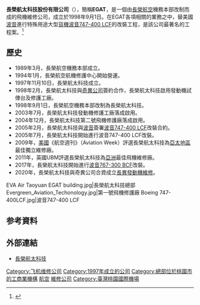 {{Infobox Company |
| company_name = 長榮航太科技股份有限公司
| company_name_en = Evergreen Aviation Technologies Corp.
| company_logo = [[File:EGAT_Logo.gif|275px]]
| foundation = 1997年11月10日
| local_code_name = TW
| local_code = 16097775
| location = {{ROC-TWN}}[[桃園市|桃園市]][[大園區|大園區]]航站南路6號
| key_people = [[董事長|董事長]]：[[黃南宏|黃南宏]]<br>[[總經理|總經理]]：[[郭勝義|郭勝義]] 
| industry = 航空站地勤業
| products = 各項飛機維修業務
| parent = [[長榮集團|長榮集團]]
| revenue = 
| capital = [[新臺幣|新臺幣]]6,528,069,620元
| major_shareholder = [[長榮航空|長榮航空]] (79.41%) <br /> [[立榮航空|立榮航空]] (20.58%) 
| num_employees = 
| homepage = [http://www.egat.com.tw www.egat.com.tw]
}}

'''長榮航太科技股份有限公司'''（{{lang-en|Evergreen Aviation Technologies Corp}}），簡稱'''EGAT'''，是一個由[[長榮航空|長榮航空]]機務本部改制而成的飛機維修公司，成立於1998年9月1日。在EGAT各項相關的業務之中，替美國[[波音|波音]]進行特殊用途大型[[貨機|貨機]][[波音747-400_LCF|波音747-400 LCF]]的改裝工程，是該公司最著名的工程案。<ref>{{cite web |url=http://www.egat.com.tw/Company-profile?first=profile1 |title=COMPANY PROFILE |date=2019-12-15 |access-date=2019-12-15 |archive-date=2020-12-04 |archive-url=https://web.archive.org/web/20201204105009/http://www.egat.com.tw/Company-profile?first=profile1 |dead-url=no }}</ref>

==歷史==
*1989年3月，長榮航空機務本部成立。
*1994年1月，長榮航空航機修護中心開始營運。
*1997年11月10日，長榮航太科技成立。
*1998年2月，長榮航太科技與[[奇異公司|奇異公司]]簽約合作，長榮航太科技啟用發動機試俥台及修護工廠。
*1998年9月1日，長榮航空機務本部改制為長榮航太科技。
*2003年7月，長榮航太科技發動機修護工廠落成啟用。
*2004年12月，長榮航太科技第二號飛機修護廠落成啟用。
*2005年2月，長榮航太科技與[[波音|波音]]簽署[[波音747-400_LCF|波音747-400 LCF]]改裝合約。
*2005年7月，長榮航太科技開始進行波音747-400 LCF改裝。
*2009年，[[美國|美國]]《航空週刊》（Aviation Week）評選長榮航太科技為[[亞太地區|亞太地區]]最佳獨立維修廠。
*2011年，英國UBM評選長榮航太科技為[[亞洲|亞洲]]最佳飛機維修廠。
*2017年，長榮航太科技開始進行[[波音767-300|波音767-300 BCF]]改裝。
*2020年，長榮航太科技與奇異公司合資成立[[長異發動機維修|長異發動機維修]]。

<gallery>
EVA Air Taoyuan EGAT building.jpg|長榮航太科技總部
Evergreen_Aviation_Techonology.jpg|第一號飛機修護廠
Boeing 747-400LCF.jpg|波音747-400 LCF
</gallery>

== 参考資料 ==
{{Reflist|2}}

== 外部連結 ==
* [http://www.egat.com.tw/ 長榮航太科技] {{Wayback|url=http://www.egat.com.tw/ |date=20210413180102 }}{{en}}

{{台灣航空公司}}
{{長榮集團}}

[[Category:飞机维修公司|Category:飞机维修公司]]
[[Category:1997年成立的公司|Category:1997年成立的公司]]
[[Category:總部位於桃園市的工商業機構|Category:總部位於桃園市的工商業機構]]
[[Category:長榮航空|航空]]
[[Category:臺灣戰後時期航空|維修公司]]
[[Category:臺灣桃園國際機場|Category:臺灣桃園國際機場]]